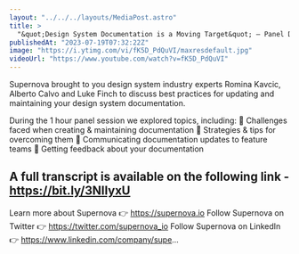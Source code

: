 ```yaml
---
layout: "../../../layouts/MediaPost.astro"
title: >
  "&quot;Design System Documentation is a Moving Target&quot; — Panel Discussion, presented by Supernova"
publishedAt: "2023-07-19T07:32:22Z"
image: "https://i.ytimg.com/vi/fK5D_PdQuVI/maxresdefault.jpg"
videoUrl: "https://www.youtube.com/watch?v=fK5D_PdQuVI"
---
```


Supernova brought to you design system industry experts Romina Kavcic, Alberto Calvo and Luke Finch to discuss best practices for updating and maintaining your design system documentation.

During the 1 hour panel session we explored topics, including:
🔹 Challenges faced when creating & maintaining documentation
🔹 Strategies & tips for overcoming them
🔹 Communicating documentation updates to feature teams
🔹 Getting feedback about your documentation

## A full transcript is available on the following link - https://bit.ly/3NIIyxU

Learn more about Supernova 👉 https://supernova.io
Follow Supernova on Twitter 👉 https://twitter.com/supernova_io
Follow Supernova on LinkedIn 👉 https://www.linkedin.com/company/supe...
